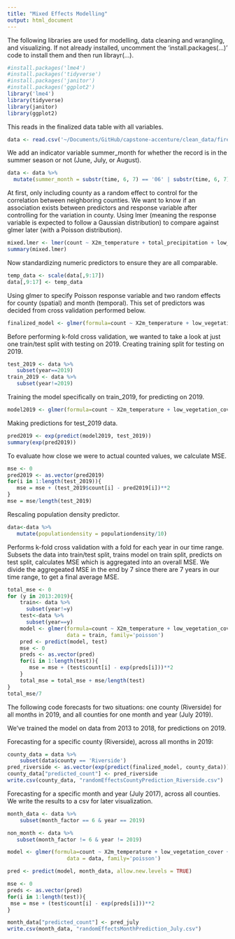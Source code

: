 ```yaml
---
title: "Mixed Effects Modelling"
output: html_document
---
```


The following libraries are used for modelling, data cleaning and wrangling, and visualizing. If not already installed, uncomment the 'install.packages(...)' code to install them and then run librayr(...).
```r
#install.packages('lme4')
#install.packages('tidyverse')
#install.packages('janitor')
#install.packages('ggplot2')
library('lme4')
library(tidyverse)
library(janitor)
library(ggplot2)
```

This reads in the finalized data table with all variables.
```r
data <- read.csv('~/Documents/GitHub/capstone-accenture/clean_data/fireClimateHumanTable4_editted.csv')
```

We add an indicator variable summer_month for whether the record is in the summer season or not (June, July, or August).
```r
data <- data %>%
  mutate(summer_month = substr(time, 6, 7) == '06' | substr(time, 6, 7) == '07' | substr(time, 6, 7) == '08')
```


At first, only including county as a random effect to control for the correlation between neighboring counties.
We want to know if an association exists between predictors and response variable after controlling for the variation in county.
Using lmer (meaning the response variable is expected to follow a Gaussian distribution) to compare against glmer later (with a Poisson distribution).
```r
mixed.lmer <- lmer(count ~ X2m_temperature + total_precipitation + low_vegetation_cover + X10m_wind_speed + volumetric_soil_water_layer_1 + total_cloud_cover + populationdensity + summer_month + (1|county), data = data)
summary(mixed.lmer)
```

Now standardizing numeric predictors to ensure they are all comparable.
```r
temp_data <- scale(data[,9:17])
data[,9:17] <- temp_data
```

Using glmer to specify Poisson response variable and two random effects for county (spatial) and month (temporal). This set of predictors was decided from cross validation performed below.
```r
finalized_model <- glmer(formula=count ~ X2m_temperature + low_vegetation_cover + X10m_wind_speed  + populationdensity + (1|county) + (1|month_factor), data = data, family='poisson')
```



Before performing k-fold cross validation, we wanted to take a look at just one train/test split with testing on 2019. 
Creating training split for testing on 2019.
```r
test_2019 <- data %>%
   subset(year==2019)
train_2019 <- data %>%
   subset(year!=2019)
```

Training the model specifically on train_2019, for predicting on 2019.
```r
model2019 <- glmer(formula=count ~ X2m_temperature + low_vegetation_cover + X10m_wind_speed  + populationdensity + (1|county) + (1|month_factor), data = train_2019, family='poisson')
```

Making predictions for test_2019 data.
```r
pred2019 <- exp(predict(model2019, test_2019))
summary(exp(pred2019))
```

To evaluate how close we were to actual counted values, we calculate MSE.
```r
mse <- 0
pred2019 <- as.vector(pred2019)
for(i in 1:length(test_2019)){
   mse = mse + (test_2019$count[i] - pred2019[i])**2
}
mse = mse/length(test_2019)
```

Rescaling population density predictor.
```r
data<-data %>%
   mutate(populationdensity = populationdensity/10)
```

Performs k-fold cross validation with a fold for each year in our time range. Subsets the data into train/test split, trains model on train split, predicts on test split, calculates MSE which is aggregated into an overall MSE. We divide the aggregeated MSE in the end by 7 since there are 7 years in our time range, to get a final average MSE.
```r
total_mse <- 0
for (y in 2013:2019){
    train<- data %>%
      subset(year!=y)
    test<-data %>%
      subset(year==y)
    model <- glmer(formula=count ~ X2m_temperature + low_vegetation_cover + X10m_wind_speed                            + populationdensity + (1|county) + (1|month_factor), 
                   data = train, family='poisson')
    pred <- predict(model, test)
    mse <- 0
    preds <- as.vector(pred)
    for(i in 1:length(test)){
       mse = mse + (test$count[i] - exp(preds[i]))**2
    }
    total_mse = total_mse + mse/length(test)
}
total_mse/7
```

The following code forecasts for two situations: one county (Riverside) for all months in 2019, and all counties for one month and year (July 2019).

We've trained the model on data from 2013 to 2018, for predictions on 2019.

Forecasting for a specific county (Riverside), across all months in 2019:
```r
county_data = data %>% 
    subset(data$county == 'Riverside')
pred_riverside <- as.vector(exp(predict(finalized_model, county_data)))
county_data["predicted_count"] <- pred_riverside
write.csv(county_data, "randomEffectsCountyPrediction_Riverside.csv")
```

Forecasting for a specific month and year (July 2017), across all counties. We write the results to a csv for later visualization.
```r
month_data <- data %>% 
    subset(month_factor == 6 & year == 2019)

non_month <- data %>%
   subset(month_factor != 6 & year != 2019)

model <- glmer(formula=count ~ X2m_temperature + low_vegetation_cover + X10m_wind_speed                            + populationdensity + (1|county) + (1|month_factor), 
                   data = data, family='poisson')

pred <- predict(model, month_data, allow.new.levels = TRUE)

mse <- 0
preds <- as.vector(pred)
for(i in 1:length(test)){
 mse = mse + (test$count[i] - exp(preds[i]))**2
}

month_data["predicted_count"] <- pred_july
write.csv(month_data, "randomEffectsMonthPrediction_July.csv")
```

